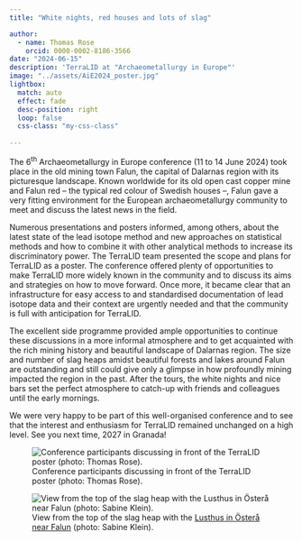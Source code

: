 ```yaml
---
title: "White nights, red houses and lots of slag"

author: 
  - name: Thomas Rose
    orcid: 0000-0002-8186-3566
date: "2024-06-15"
description: 'TerraLID at "Archaeometallurgy in Europe"'
image: "../assets/AiE2024_poster.jpg"
lightbox:
  match: auto
  effect: fade
  desc-position: right
  loop: false
  css-class: "my-css-class"
  
---
```


The 6^th^ Archaeometallurgy in Europe conference (11 to 14 June 2024) took place in the old mining town Falun, the capital of Dalarnas region with its picturesque landscape. Known worldwide for its old open cast copper mine and Falun red – the typical red colour of Swedish houses –, Falun gave a very fitting environment for the European archaeometallurgy community to meet and discuss the latest news in the field. 

Numerous presentations and posters informed, among others, about the latest state of the lead isotope method and new approaches on statistical methods and how to combine it with other analytical methods to increase its discriminatory power. The TerraLID team presented the scope and plans for TerraLID as a poster. The conference offered plenty of opportunities to make TerraLID more widely known in the community and to discuss its aims and strategies on how to move forward. Once more, it became clear that an infrastructure for easy access to and standardised documentation of lead isotope data and their context are urgently needed and that the community is full with anticipation for TerraLID. 

The excellent side programme provided ample opportunities to continue these discussions in a more informal atmosphere and to get acquainted with the rich mining history and beautiful landscape of Dalarnas region. The size and number of slag heaps amidst beautiful forests and lakes around Falun are outstanding and still could give only a glimpse in how profoundly mining impacted the region in the past. After the tours, the white nights and nice bars set the perfect atmosphere to catch-up with friends and colleagues until the early mornings. 

We were very happy to be part of this well-organised conference and to see that the interest and enthusiasm for TerraLID remained unchanged on a high level. See you next time, 2027 in Granada! 

::: {layout-ncol=2}
![Conference participants discussing in front of the TerraLID poster (photo: Thomas Rose).](../assets/AiE2024_poster.jpg){fig-alt="Three persons standing in front of a poster wall discussing and ponting at the poster presenting TerraLID." group="my-gallery"}

![View from the top of the slag heap with the [Lusthus in Österå near Falun]( https://maps.app.goo.gl/cZZi3mmwcrz2QU9p6) (photo: Sabine Klein).](../assets/AIE2024_landscape.jpg){fig-alt="View from a slag heap towards houses with a lake in the background and forested hills at the horizon under ragged clouds" group="my-gallery"}
:::